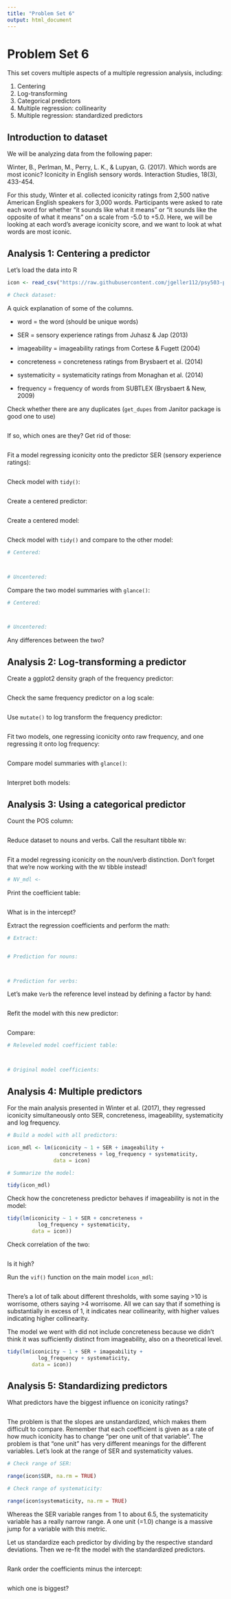 ```yaml
---
title: "Problem Set 6"
output: html_document
---
```


# Problem Set 6

This set covers multiple aspects of a multiple regression analysis, including:

1.  Centering
2.  Log-transforming
3. Categorical predictors
4. Multiple regression: collinearity
5. Multiple regression: standardized predictors

## Introduction to dataset

We will be analyzing data from the following paper:

Winter, B., Perlman, M., Perry, L. K., & Lupyan, G. (2017). Which words are most iconic? Iconicity in English sensory words. Interaction Studies, 18(3), 433-454.

For this study, Winter et al. collected iconicity ratings from 2,500 native American English speakers for 3,000 words. Participants were asked to rate each word for whether "it sounds like what it means" or "it sounds like the opposite of what it means" on a scale from -5.0 to +5.0. Here, we will be looking at each word's average iconicity score, and we want to look at what words are most iconic.

## Analysis 1: Centering a predictor

Let's load the data into R 

```r

icon <- read_csv("https://raw.githubusercontent.com/jgeller112/psy503-psych_stats/master/static/slides/13_Interactions/data/perry_winter_2017_iconicity.csv")

# Check dataset:

```

A quick explanation of some of the columns.

- word = the word (should be unique words)

- SER = sensory experience ratings from Juhasz & Jap (2013)

- imageability = imageability ratings from Cortese & Fugett (2004)
- concreteness = concreteness ratings from Brysbaert et al. (2014)
- systematicity = systematicity ratings from Monaghan et al. (2014)
- frequency = frequency of words  from SUBTLEX (Brysbaert & New, 2009)

Check whether there are any duplicates (`get_dupes` from Janitor package is good one to use)

```r

```


If so, which ones are they? Get rid of those:

```r

```


Fit a model regressing iconicity onto the predictor SER (sensory experience ratings):

```r

```

Check model with `tidy()`:

```r

```

Create a centered predictor:

```r

```

Create a centered model:

```r

```

Check model with `tidy()` and compare to the other model:

```r
# Centered:



# Uncentered:


```

Compare the two model summaries with `glance()`:

```r
# Centered:



# Uncentered:


```

Any differences between the two? 

## Analysis 2: Log-transforming a predictor

Create a ggplot2 density graph of the frequency predictor:

```r

```

Check the same frequency predictor on a log scale:

```r

```

Use `mutate()` to log transform the frequency predictor:

```r
```

Fit two models, one regressing iconicity onto raw frequency, and one regressing it onto log frequency:

```r

```

Compare model summaries with `glance()`:

```r

```

Interpret both models: 

## Analysis 3: Using a categorical predictor

Count the POS column:

```r

```

Reduce dataset to nouns and verbs. Call the resultant tibble `NV`:

```r

```

Fit a model regressing iconicity on the noun/verb distinction. Don't forget that we're now working with the `NV` tibble instead!

```r
# NV_mdl <- 
```

Print the coefficient table:

```r

```

What is in the intercept?

Extract the regression coefficients and perform the math:

```r
# Extract:


# Prediction for nouns:



# Prediction for verbs:


```

Let's make `Verb` the reference level instead by defining a factor by hand:

```r

```

Refit the model with this new predictor:

```r

```

Compare:

```r
# Releveled model coefficient table:



# Original model coefficients:

```

## Analysis 4: Multiple predictors

For the main analysis presented in Winter et al. (2017), they regressed iconicity simultaneously onto SER, concreteness, imageability, systematicity and log frequency.

```r
# Build a model with all predictors:

icon_mdl <- lm(iconicity ~ 1 + SER + imageability +
                 concreteness + log_frequency + systematicity,
               data = icon)

# Summarize the model:

tidy(icon_mdl)
```

Check how the concreteness predictor behaves if imageability is not in the model:

```r
tidy(lm(iconicity ~ 1 + SER + concreteness +
          log_frequency + systematicity,
        data = icon))
```

Check correlation of the two:

```r

```

Is it high?

Run the `vif()` function on the main model `icon_mdl`:

```r

```

There's a lot of talk about different thresholds, with some saying >10 is worrisome, others saying >4 worrisome. All we can say that if something is substantially in excess of 1, it indicates near collinearity, with higher values indicating higher collinearity.

The model we went with did not include concreteness because we didn't think it was sufficiently distinct from imageability, also on a theoretical level.

```r
tidy(lm(iconicity ~ 1 + SER + imageability +
          log_frequency + systematicity,
        data = icon))
```

## Analysis 5: Standardizing predictors

What predictors have the biggest influence on iconicity ratings? 

```r

```

The problem is that the slopes are unstandardized, which makes them difficult to compare. Remember that each coefficient is given as a rate of how much iconicity has to change "per one unit of that variable". The problem is that "one unit" has very different meanings for the different variables. Let's look at the range of SER and systematicity values.

```r

# Check range of SER:

range(icon$SER, na.rm = TRUE)

# Check range of systematicity:

range(icon$systematicity, na.rm = TRUE)
```

Whereas the SER variable ranges from 1 to about 6.5, the systematicity variable has a really narrow range. A one unit (=1.0) change is a massive jump for a variable with this metric.

Let us standardize each predictor by dividing by the respective standard deviations. Then we re-fit the model with the standardized predictors.

```r

```

Rank order the coefficients minus the intercept:

```r

```

which one is biggest?

